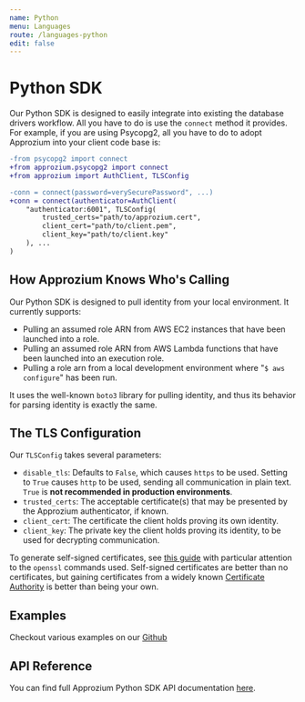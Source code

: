 ```yaml
---
name: Python
menu: Languages
route: /languages-python
edit: false
---
```


# Python SDK

Our Python SDK is designed to easily integrate into existing the database drivers workflow. All you have to do is use
the `connect` method it provides. For example, if you are using Psycopg2, all you have to do to adopt Approzium into
your client code base is:

```diff
-from psycopg2 import connect
+from approzium.psycopg2 import connect
+from approzium import AuthClient, TLSConfig

-conn = connect(password=verySecurePassword", ...)
+conn = connect(authenticator=AuthClient(
    "authenticator:6001", TLSConfig(
        trusted_certs="path/to/approzium.cert",
        client_cert="path/to/client.pem",
        client_key="path/to/client.key"
    ), ...
)
```

## How Approzium Knows Who's Calling

Our Python SDK is designed to pull identity from your local environment. It currently supports:

  - Pulling an assumed role ARN from AWS EC2 instances that have been launched into a role.
  - Pulling an assumed role ARN from AWS Lambda functions that have been launched into an execution role.
  - Pulling a role arn from a local development environment where "`$ aws configure`" has been run.

It uses the well-known `boto3` library for pulling identity, and thus its behavior for parsing identity
is exactly the same.

## The TLS Configuration

Our `TLSConfig` takes several parameters:

- `disable_tls`: Defaults to `False`, which causes `https` to be used. Setting to `True` causes `http` to be used,
    sending all communication in plain text. `True` is **not recommended in production environments**.
- `trusted_certs`: The acceptable certificate(s) that may be presented by the Approzium authenticator, if known.
- `client_cert`: The certificate the client holds proving its own identity.
- `client_key`: The private key the client holds proving its identity, to be used for decrypting communication.

To generate self-signed certificates, see [this guide](https://itnext.io/practical-guide-to-securing-grpc-connections-with-go-and-tls-part-1-f63058e9d6d1)
with particular attention to the `openssl` commands used. Self-signed certificates are better than no certificates,
but gaining certificates from a widely known [Certificate Authority](https://en.wikipedia.org/wiki/Certificate_authority)
is better than being your own.

## Examples

Checkout various examples on our [Github](https://github.com/cyralinc/approzium/tree/develop/sdk/python/examples)

## API Reference

You can find full Approzium Python SDK API documentation [here](api/python/).
